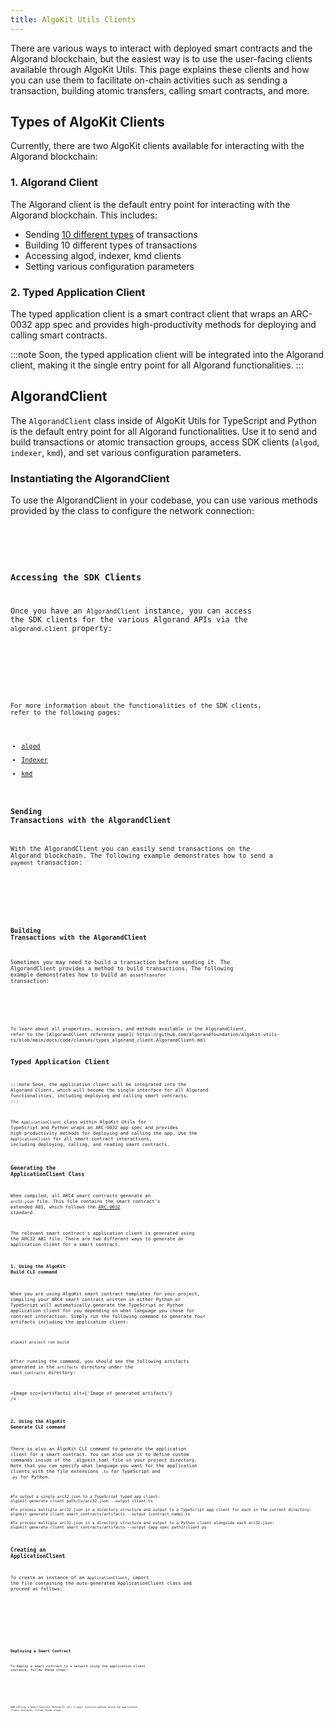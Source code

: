 ```yaml
---
title: AlgoKit Utils Clients
---
```






There are various ways to interact with deployed smart contracts and the Algorand blockchain, but the easiest way is to use the user-facing
clients available through AlgoKit Utils. This page explains these clients and how you can use them to facilitate on-chain activities such as sending
a transaction, building atomic transfers, calling smart contracts, and more.

## Types of AlgoKit Clients

Currently, there are two AlgoKit clients available for interacting with the Algorand blockchain:

### 1. Algorand Client

The Algorand client is the default entry point for interacting with the Algorand blockchain. This includes:

- Sending [10 different types](https://github.com/algorandfoundation/algokit-utils-ts/blob/main/docs/code/classes/types_algorand_client.AlgorandClient.md#send) of transactions
- Building 10 different types of transactions
- Accessing algod, indexer, kmd clients
- Setting various configuration parameters

### 2. Typed Application Client

The typed application client is a smart contract client that wraps an ARC-0032 app spec and provides high-productivity
methods for deploying and calling smart contracts.

:::note
Soon, the typed application client will be integrated into the Algorand client, making it the single entry point for all Algorand functionalities.
:::

## AlgorandClient

The `AlgorandClient` class inside of AlgoKit Utils for TypeScript and Python is the default entry point for all Algorand functionalities.
Use it to send and build transactions or atomic transaction groups, access SDK clients (`algod`, `indexer`, `kmd`), and set various configuration parameters.

### Instantiating the AlgorandClient

To use the AlgorandClient in your codebase, you can use various methods provided by the class to configure the network connection:

<Tabs syncKey='lang'>
  <TabItem label='TypeScript' icon='seti:typescript'>
    <Code code={networkConfig} lang='ts' />
  </TabItem>
</Tabs>

### Accessing the SDK Clients

Once you have an `AlgorandClient` instance, you can access the SDK clients for the various Algorand APIs via the `algorand.client` property:

<Tabs syncKey='lang'>
  <TabItem label='TypeScript' icon='seti:typescript'>
    <Code code={sdkclients} lang='ts' />
  </TabItem>
</Tabs>

For more information about the functionalities of the SDK clients, refer to the following pages:

- [algod](https://developer.algorand.org/docs/rest-apis/algod/)
- [Indexer](https://developer.algorand.org/docs/rest-apis/indexer/)
- [kmd](https://developer.algorand.org/docs/rest-apis/kmd/)

### Sending Transactions with the AlgorandClient

With the AlgorandClient you can easily send transactions on the Algorand blockchain. The following example demonstrates how to send a `payment` transaction:

<Tabs syncKey='lang'>
  <TabItem label='TypeScript' icon='seti:typescript'>
    <Code code={sendTxn} lang='ts' />
  </TabItem>
</Tabs>

### Building Transactions with the AlgorandClient

Sometimes you may need to build a transaction before sending it. The AlgorandClient provides a method to build transactions. The following example demonstrates how to build an `assetTransfer` transaction:

<Tabs syncKey='lang'>
  <TabItem label='TypeScript' icon='seti:typescript'>
    <Code code={buildTxn} lang='ts' />
  </TabItem>
</Tabs>
To learn about all properties, accessors, and methods available in the AlgorandClient,
refer to the [AlgorandClient reference page]( https://github.com/algorandfoundation/algokit-utils-ts/blob/main/docs/code/classes/types_algorand_client.AlgorandClient.md)

## Typed Application Client

:::note
Soon, the application client will be integrated into the Algorand Client, which will become the single interface for all Algorand functionalities, including deploying and calling smart contracts.
:::

The `ApplicationClient` class within AlgoKit Utils for TypeScript and Python wraps an ARC-0032 app spec and provides high-productivity methods for
deploying and calling the app. Use the `ApplicationClient` for all smart contract interactions, including deploying, calling, and reading smart contracts.

### Generating the ApplicationClient Class

When compiled, all ARC4 smart contracts generate an `arc32.json` file. This file contains the smart contract's extended ABI,
which follows the [ARC-0032](https://github.com/algorandfoundation/ARCs/blob/main/ARCs/arc-0032.md) standard.

The relevant smart contract's application client is generated using the ARC32 ABI file. There are two different ways to
generate an application client for a smart contract.

#### 1. Using the AlgoKit Build CLI command

When you are using AlgoKit smart contract templates for your project, compiling your ARC4 smart contract written in either Python or TypeScript
will automatically generate the TypeScript or Python application client for you depending on what language you chose for contract interaction. Simply run the following command to generate four artifacts including the application client:

```shell showLineNumbers=false frame=terminal
algokit project run build
```

After running the command, you should see the following artifacts generated in the `artifacts` directory under the `smart_contracts` directory:

<Image src={artifacts} alt={'Image of generated artifacts'} />

#### 2. Using the AlgoKit Generate CLI command

There is also an AlgoKit CLI command to generate the application client for a smart contract. You can also use it to define custom commands inside of the .algokit.toml file in your project directory.
Note that you can specify what language you want for the application clients with the file extensions `.ts` for TypeScript and `.py` for Python.

```shell showLineNumbers=false frame=terminal
#To output a single arc32.json to a TypeScript typed app client:
algokit generate client path/to/arc32.json --output client.ts

#To process multiple arc32.json in a directory structure and output to a TypeScript app client for each in the current directory:
algokit generate client smart_contracts/artifacts --output {contract_name}.ts

#To process multiple arc32.json in a directory structure and output to a Python client alongside each arc32.json:
algokit generate client smart_contracts/artifacts --output {app_spec_path}/client.py
```

### Creating an ApplicationClient

To create an instance of an `ApplicationClient`, import the file containing the auto-generated ApplicationClient class and proceed as follows:

<Tabs syncKey='lang'>
  <TabItem label='TypeScript' icon='seti:typescript'>
    <Code code={instantiateAppclient} lang='ts' />
  </TabItem>
  <TabItem label='Python' icon='seti:python'>
    <Code code={instantiate_appclient} lang='py' />
  </TabItem>
</Tabs>

### Deploying a Smart Contract

To deploy a smart contract to a network using the application client instance, follow these steps:

<Tabs syncKey='lang'>
  <TabItem label='TypeScript' icon='seti:typescript'>
    <Code code={deployContract} lang='ts' />
  </TabItem>
  <TabItem label='Python' icon='seti:python'>
    <Code code={deploy_contract} lang='py' />
  </TabItem>
</Tabs>
### Calling a Smart Contract Method To call a smart contract method using the application
client instance, follow these steps:

<Tabs syncKey='lang'>
  <TabItem label='TypeScript' icon='seti:typescript'>
    <Code code={callMethod} lang='ts' />
  </TabItem>
  <TabItem label='Python' icon='seti:python'>
    <Code code={call_method} lang='py' />
  </TabItem>
</Tabs>
